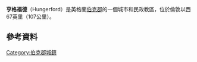 {{Infobox UK place
|country =                 英格蘭
|official_name=             Hungerford
|static_image_name= Hungerford Town Hall.jpg
|static_image_caption= 
|latitude=                 51.414
|longitude=                -1.515
|population=5767
|population_ref=([[United_Kingdom_Census_2011|2011普查]])<ref name=ons>[http://neighbourhood.statistics.gov.uk Key Statistics: Dwellings; Quick Statistics: Population Density; Physical Environment: Land Use Survey 2005]</ref>
|area_total_km2=27.52
|civil_parish=  Hungerford
|unitary_england=          [[西伯克郡|西伯克郡]]
|region=                  South East England
|lieutenancy_england=        [[伯克郡|伯克郡]]
|post_town=        HUNGERFORD
|postcode_district =       RG17
|postcode_area=            RG
|dial_code=      01488
|os_grid_reference=     SU334681
}}
'''亨格福德'''（Hungerford）是英格蘭[[伯克郡|伯克郡]]的一個城市和民政教區，位於倫敦以西67英里（107公里）。
== 參考資料 ==
{{reflist}}

[[Category:伯克郡城鎮|Category:伯克郡城鎮]]
{{uK-geo-stub}}
